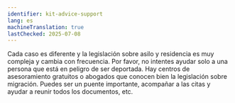 ```yaml
---
identifier: kit-advice-support
lang: es
machineTranslation: true
lastChecked: 2025-07-08
---
```


Cada caso es diferente y la legislación sobre asilo y residencia es muy compleja y cambia con frecuencia. Por favor, no intentes ayudar solo a una persona que está en peligro de ser deportada. Hay centros de asesoramiento gratuitos o abogados que conocen bien la legislación sobre migración. Puedes ser un puente importante, acompañar a las citas y ayudar a reunir todos los documentos, etc.
